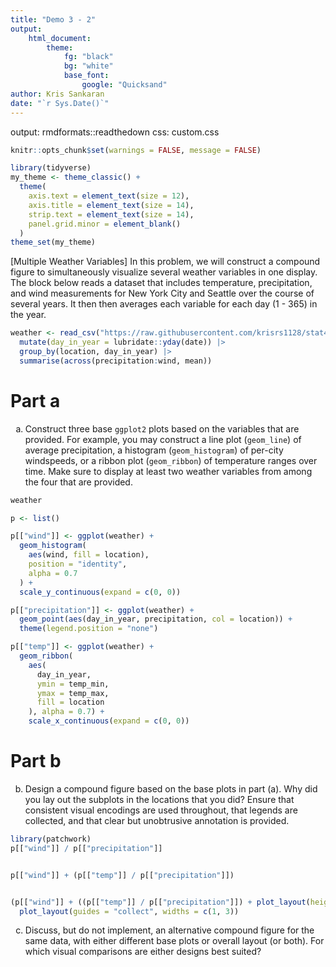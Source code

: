 ```yaml
---
title: "Demo 3 - 2"
output: 
    html_document:
        theme:
            fg: "black"
            bg: "white"
            base_font:
                google: "Quicksand"
author: Kris Sankaran
date: "`r Sys.Date()`"
---
```


output: rmdformats::readthedown
css: custom.css

```r
knitr::opts_chunk$set(warnings = FALSE, message = FALSE)
```


```r
library(tidyverse)
my_theme <- theme_classic() +
  theme(
    axis.text = element_text(size = 12),
    axis.title = element_text(size = 14),
    strip.text = element_text(size = 14),
    panel.grid.minor = element_blank()
  )
theme_set(my_theme)
```

[Multiple Weather Variables] In this problem, we will construct a compound
figure to simultaneously visualize several weather variables in one display. The
block below reads a dataset that includes temperature, precipitation, and wind
measurements for New York City and Seattle over the course of several years. It
then then averages each variable for each day (1 - 365) in the year.

```r
weather <- read_csv("https://raw.githubusercontent.com/krisrs1128/stat479_s22/main/exercises/data/weather.csv") |>
  mutate(day_in_year = lubridate::yday(date)) |>
  group_by(location, day_in_year) |>
  summarise(across(precipitation:wind, mean))
```

# Part a

a. Construct three base `ggplot2` plots based on the variables that are
provided. For example, you may construct a line plot (`geom_line`) of
average precipitation, a histogram (`geom_histogram`) of per-city
windspeeds, or a ribbon plot (`geom_ribbon`) of temperature ranges over
time. Make sure to display at least two weather variables from among the
four that are provided.


```r
weather

p <- list()

p[["wind"]] <- ggplot(weather) +
  geom_histogram(
    aes(wind, fill = location),
    position = "identity",
    alpha = 0.7
  ) +
  scale_y_continuous(expand = c(0, 0))

p[["precipitation"]] <- ggplot(weather) +
  geom_point(aes(day_in_year, precipitation, col = location)) +
  theme(legend.position = "none")

p[["temp"]] <- ggplot(weather) +
  geom_ribbon(
    aes(
      day_in_year, 
      ymin = temp_min, 
      ymax = temp_max,
      fill = location
    ), alpha = 0.7) +
    scale_x_continuous(expand = c(0, 0))
```

# Part b

b. Design a compound figure based on the base plots in part (a). Why did you
lay out the subplots in the locations that you did? Ensure that consistent
visual encodings are used throughout, that legends are collected, and that
clear but unobtrusive annotation is provided.

```r
library(patchwork)
p[["wind"]] / p[["precipitation"]]


p[["wind"]] + (p[["temp"]] / p[["precipitation"]])


(p[["wind"]] + ((p[["temp"]] / p[["precipitation"]]) + plot_layout(heights = c(3, 1)))) +
  plot_layout(guides = "collect", widths = c(1, 3))

```

c. Discuss, but do not implement, an alternative compound figure for the
same data, with either different base plots or overall layout (or both). For
which visual comparisons are either designs best suited?





